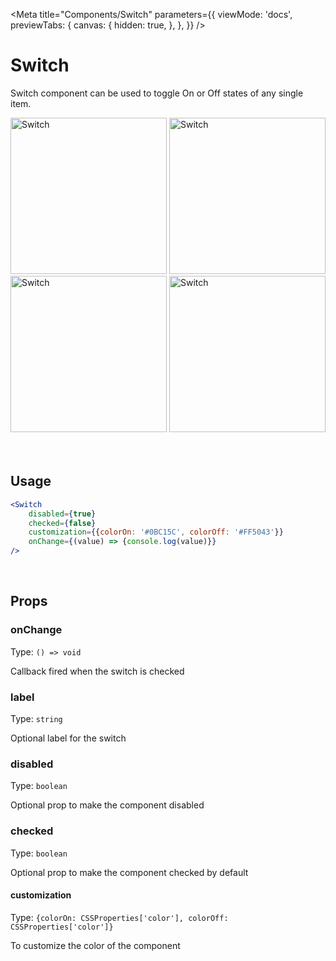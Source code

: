
<Meta
  title="Components/Switch"
  parameters={{
    viewMode: 'docs',
    previewTabs: {
      canvas: {
        hidden: true,
      },
    },
  }}
/>

# Switch

Switch component can be used to toggle On or Off states of any single item.

<div
  style={{
    display: 'flex',
    flexWrap: 'wrap',
    justifyContent: 'center',
  }}>
  <img src={Switch} width="250" alt="Switch" />
  <img src={LabeledSwitch} width="250" alt="Switch" />
  <img src={CustomizedSwitch} width="250" alt="Switch" />
  <img src={DisabledSwitch} width="250" alt="Switch" />
</div>

<br/>
<br/>

## Usage

```jsx
<Switch
    disabled={true}
    checked={false}
    customization={{colorOn: '#0BC15C', colorOff: '#FF5043'}}
    onChange={(value) => {console.log(value)}}
/>
```

<br />

## Props

### onChange

Type: `() => void`

Callback fired when the switch is checked

### label

Type: `string`

Optional label for the switch

### disabled

Type: `boolean`

Optional prop to make the component disabled

### checked

Type: `boolean`

Optional prop to make the component checked by default

#### customization

Type: `{colorOn: CSSProperties['color'], colorOff: CSSProperties['color']}`

To customize the color of the component
